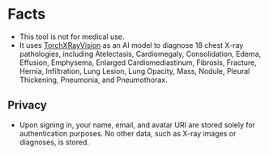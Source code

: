# Facts

- This tool is not for medical use.
- It uses <a href="https://github.com/mlmed/torchxrayvision" target="_blank">TorchXRayVision</a> as an AI model to diagnose 18 chest X-ray pathologies, including Atelectasis, Cardiomegaly, Consolidation, Edema, Effusion, Emphysema, Enlarged Cardiomediastinum, Fibrosis, Fracture, Hernia, Infiltration, Lung Lesion, Lung Opacity, Mass, Nodule, Pleural Thickening, Pneumonia, and Pneumothorax.

## Privacy

- Upon signing in, your name, email, and avatar URI are stored solely for authentication purposes. No other data, such as X-ray images or diagnoses, is stored.
